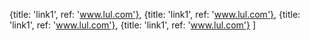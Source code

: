   {title: 'link1', ref: 'www.lul.com'},
  {title: 'link1', ref: 'www.lul.com'},
  {title: 'link1', ref: 'www.lul.com'},
  {title: 'link1', ref: 'www.lul.com'}
]
